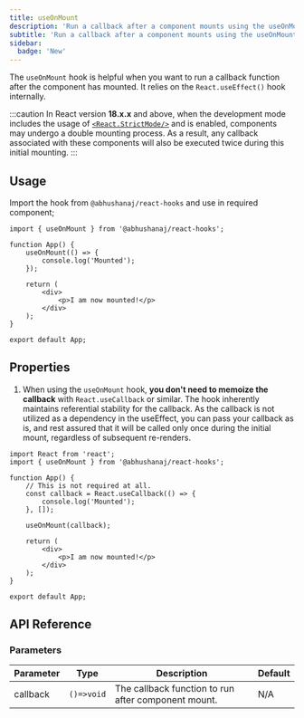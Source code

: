 ```yaml
---
title: useOnMount
description: 'Run a callback after a component mounts using the useOnMount hook.'
subtitle: 'Run a callback after a component mounts using the useOnMount hook.'
sidebar:
  badge: 'New'
---
```



The `useOnMount` hook is helpful when you want to run a callback function after the component has mounted. It relies on the `React.useEffect()` hook internally.

<DemoWrapper title="useOnMount">
	<Example client:load />
</DemoWrapper>

:::caution
In React version **18.x.x** and above, when the development mode includes the usage of [`<React.StrictMode/>`](https://react.dev/reference/react/StrictMode) and is enabled, components may undergo a double mounting process. As a result, any callback associated with these components will also be executed twice during this initial mounting.
:::

## Usage

Import the hook from `@abhushanaj/react-hooks` and use in required component;

```tsx title="./src/App.tsx" ins={1,4-6}
import { useOnMount } from '@abhushanaj/react-hooks';

function App() {
	useOnMount(() => {
		console.log('Mounted');
	});

	return (
		<div>
			<p>I am now mounted!</p>
		</div>
	);
}

export default App;
```

## Properties

1. When using the `useOnMount` hook, **you don't need to memoize the callback** with `React.useCallback` or similar. The hook inherently maintains referential stability for the callback. As the callback is not utilized as a dependency in the useEffect, you can pass your callback as is, and rest assured that it will be called only once during the initial mount, regardless of subsequent re-renders.

```tsx title="./src/App.tsx" del={6-8, 10}
import React from 'react';
import { useOnMount } from '@abhushanaj/react-hooks';

function App() {
	// This is not required at all.
	const callback = React.useCallback(() => {
		console.log('Mounted');
	}, []);

	useOnMount(callback);

	return (
		<div>
			<p>I am now mounted!</p>
		</div>
	);
}

export default App;
```

## API Reference

### Parameters

| Parameter | Type       | Description                                         | Default |
| --------- | ---------- | --------------------------------------------------- | ------- |
| callback  | `()=>void` | The callback function to run after component mount. | N/A     |
